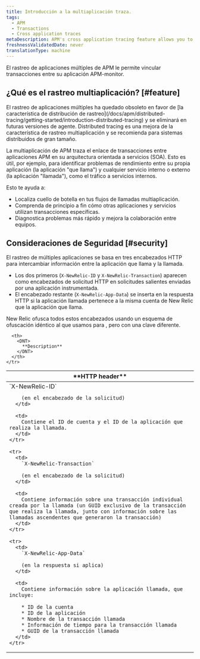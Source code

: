```yaml
---
title: Introducción a la multiaplicación traza.
tags:
  - APM
  - Transactions
  - Cross application traces
metaDescription: APM's cross application tracing feature allows you to view details for applications that happen across multiple applications.
freshnessValidatedDate: never
translationType: machine
---
```


El rastreo de aplicaciones múltiples de APM le permite vincular transacciones entre su aplicación APM-monitor.

## ¿Qué es el rastreo multiaplicación? [#feature]

<Callout variant="important">
  El rastreo de aplicaciones múltiples ha quedado obsoleto en favor de [la característica de distribución de rastreo](/docs/apm/distributed-tracing/getting-started/introduction-distributed-tracing) y se eliminará en futuras versiones de agente. Distributed tracing es una mejora de la característica de rastreo multiaplicación y se recomienda para sistemas distribuidos de gran tamaño.
</Callout>

La multiaplicación de APM traza el enlace de transacciones entre aplicaciones APM en su arquitectura orientada a servicios (SOA). Esto es útil, por ejemplo, para identificar problemas de rendimiento entre su propia aplicación (la aplicación "que llama") y cualquier servicio interno o externo (la aplicación "llamada"), como el tráfico a servicios internos.

Esto te ayuda a:

* Localiza cuello de botella en tus flujos de llamadas multiaplicación.
* Comprenda de principio a fin cómo otras aplicaciones y servicios utilizan transacciones específicas.
* Diagnostica problemas más rápido y mejora la colaboración entre equipos.

## Consideraciones de Seguridad [#security]

El rastreo de múltiples aplicaciones se basa en tres encabezados HTTP para intercambiar información entre la aplicación que llama y la llamada.

* Los dos primeros (`X-NewRelic-ID` y `X-NewRelic-Transaction`) aparecen como encabezados de solicitud HTTP en solicitudes salientes enviadas por una aplicación instrumentada.
* El encabezado restante (`X-NewRelic-App-Data`) se inserta en la respuesta HTTP si la aplicación llamada pertenece a la misma cuenta de New Relic que la aplicación que llama.

New Relic ofusca todos estos encabezados usando un esquema de ofuscación idéntico al que usamos para <InlinePopover type="browser"/>, pero con una clave diferente.

<table>
  <thead>
    <tr>
      <th width={250}>
        <DNT>
          **HTTP header**
        </DNT>
      </th>

      <th>
        <DNT>
          **Description**
        </DNT>
      </th>
    </tr>
  </thead>

  <tbody>
    <tr>
      <td>
        `X-NewRelic-ID`

        (en el encabezado de la solicitud)
      </td>

      <td>
        Contiene el ID de cuenta y el ID de la aplicación que realiza la llamada.
      </td>
    </tr>

    <tr>
      <td>
        `X-NewRelic-Transaction`

        (en el encabezado de la solicitud)
      </td>

      <td>
        Contiene información sobre una transacción individual creada por la llamada (un GUID exclusivo de la transacción que realiza la llamada, junto con información sobre las llamadas ascendentes que generaron la transacción)
      </td>
    </tr>

    <tr>
      <td>
        `X-NewRelic-App-Data`

        (en la respuesta si aplica)
      </td>

      <td>
        Contiene información sobre la aplicación llamada, que incluye:

        * ID de la cuenta
        * ID de la aplicación
        * Nombre de la transacción llamada
        * Información de tiempo para la transacción llamada
        * GUID de la transacción llamada
      </td>
    </tr>
  </tbody>
</table>